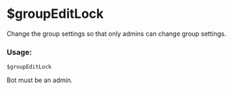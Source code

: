 
# $groupEditLock

Change the group settings so that only admins can change group settings.

### Usage:

```plain
$groupEditLock
```

<Callout>
Bot must be an admin.
</Callout>
